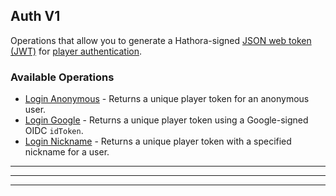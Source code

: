 
## Auth V1
Operations that allow you to generate a Hathora\-signed [JSON web token (JWT)](https://jwt.io/) for [player authentication](https://hathora.dev/docs/lobbies\-and\-matchmaking/auth\-service).

### Available Operations

* [Login Anonymous](/curl/auth_v1/login_anonymous) - Returns a unique player token for an anonymous user.
* [Login Google](/curl/auth_v1/login_google) - Returns a unique player token using a Google-signed OIDC `idToken`.
* [Login Nickname](/curl/auth_v1/login_nickname) - Returns a unique player token with a specified nickname for a user.

---
<LoginAnonymous />

---
<LoginGoogle />

---
<LoginNickname />
